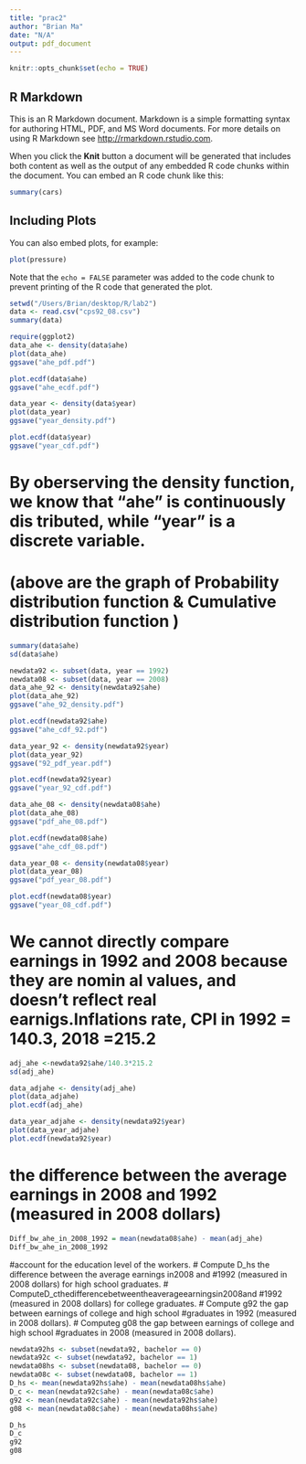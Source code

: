 ```yaml
---
title: "prac2"
author: "Brian Ma"
date: "N/A"
output: pdf_document
---
```


```r
knitr::opts_chunk$set(echo = TRUE)
```

## R Markdown

This is an R Markdown document. Markdown is a simple formatting syntax for authoring HTML, PDF, and MS Word documents. For more details on using R Markdown see <http://rmarkdown.rstudio.com>.

When you click the **Knit** button a document will be generated that includes both content as well as the output of any embedded R code chunks within the document. You can embed an R code chunk like this:

```r
summary(cars)
```

## Including Plots

You can also embed plots, for example:

```r
plot(pressure)
```

Note that the `echo = FALSE` parameter was added to the code chunk to prevent printing of the R code that generated the plot.
```r
setwd("/Users/Brian/desktop/R/lab2")
data <- read.csv("cps92_08.csv")
summary(data)
```
```r
require(ggplot2)
data_ahe <- density(data$ahe)
plot(data_ahe)
ggsave("ahe_pdf.pdf")
```
```r
plot.ecdf(data$ahe)
ggsave("ahe_ecdf.pdf")
```
```r
data_year <- density(data$year)
plot(data_year)
ggsave("year_density.pdf")
```
```r
plot.ecdf(data$year)
ggsave("year_cdf.pdf")
```
# By oberserving the density function, we know that "ahe" is continuously dis tributed, while "year" is a discrete variable. 
# (above are the graph of Probability distribution function & Cumulative distribution function )
```r
summary(data$ahe)
sd(data$ahe)
```
```r
newdata92 <- subset(data, year == 1992)
newdata08 <- subset(data, year == 2008)
data_ahe_92 <- density(newdata92$ahe)
plot(data_ahe_92)
ggsave("ahe_92_density.pdf")
```
```r
plot.ecdf(newdata92$ahe)
ggsave("ahe_cdf_92.pdf")
```
```r
data_year_92 <- density(newdata92$year)
plot(data_year_92)
ggsave("92_pdf_year.pdf")
```
```r
plot.ecdf(newdata92$year)
ggsave("year_92_cdf.pdf")
```
```r
data_ahe_08 <- density(newdata08$ahe)
plot(data_ahe_08)
ggsave("pdf_ahe_08.pdf")
```
```r
plot.ecdf(newdata08$ahe)
ggsave("ahe_cdf_08.pdf")
```
```r
data_year_08 <- density(newdata08$year)
plot(data_year_08)
ggsave("pdf_year_08.pdf")
```
```r
plot.ecdf(newdata08$year)
ggsave("year_08_cdf.pdf")
```
# We cannot directly compare earnings in 1992 and 2008 because they are nomin al values, and doesn't reflect real earnigs.Inflations rate, CPI in 1992 = 140.3, 2018 =215.2
```r
adj_ahe <-newdata92$ahe/140.3*215.2
sd(adj_ahe)
```
```r
data_adjahe <- density(adj_ahe)
plot(data_adjahe)
plot.ecdf(adj_ahe)
```
```r
data_year_adjahe <- density(newdata92$year)
plot(data_year_adjahe)
plot.ecdf(newdata92$year)
```
# the difference between the average earnings in 2008 and 1992 (measured in 2008 dollars)
```r
Diff_bw_ahe_in_2008_1992 = mean(newdata08$ahe) - mean(adj_ahe)
Diff_bw_ahe_in_2008_1992
```
#account for the education level of the workers.
# Compute D_hs the difference between the average earnings in2008 and
#1992 (measured in 2008 dollars) for high school graduates.
# ComputeD_cthedifferencebetweentheaverageearningsin2008and
#1992 (measured in 2008 dollars) for college graduates.
# Compute g92 the gap between earnings of college and high school
#graduates in 1992 (measured in 2008 dollars).
# Computeg g08 the gap between earnings of college and high school
#graduates in 2008 (measured in 2008 dollars).
```r
newdata92hs <- subset(newdata92, bachelor == 0)
newdata92c <- subset(newdata92, bachelor == 1)
newdata08hs <- subset(newdata08, bachelor == 0)
newdata08c <- subset(newdata08, bachelor == 1)
D_hs <- mean(newdata92hs$ahe) - mean(newdata08hs$ahe)
D_c <- mean(newdata92c$ahe) - mean(newdata08c$ahe)
g92 <- mean(newdata92c$ahe) - mean(newdata92hs$ahe) 
g08 <- mean(newdata08c$ahe) - mean(newdata08hs$ahe)

D_hs
D_c
g92
g08
```

